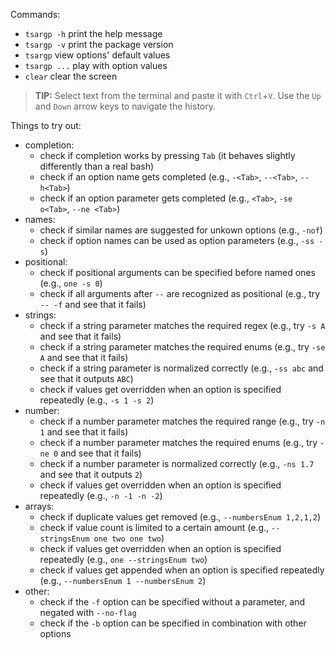 

<Demo />

Commands:

- `tsargp -h` print the help message
- `tsargp -v` print the package version
- `tsargp` view options' default values
- `tsargp ...` play with option values
- `clear` clear the screen

> **TIP:**
> Select text from the terminal and paste it with `Ctrl`+`V`.
> Use the `Up` and `Down` arrow keys to navigate the history.

Things to try out:

- completion:
  - check if completion works by pressing `Tab` (it behaves slightly differently than a real bash)
  - check if an option name gets completed (e.g., `-<Tab>`, `--<Tab>`, `--h<Tab>`)
  - check if an option parameter gets completed (e.g., `<Tab>`, `-se o<Tab>`, `--ne <Tab>`)
- names:
  - check if similar names are suggested for unkown options (e.g., `-nof`)
  - check if option names can be used as option parameters (e.g., `-ss -s`)
- positional:
  - check if positional arguments can be specified before named ones (e.g., `one -s 0`)
  - check if all arguments after `--` are recognized as positional (e.g., try `-- -f` and see that it fails)
- strings:
  - check if a string parameter matches the required regex (e.g., try `-s A` and see that it fails)
  - check if a string parameter matches the required enums (e.g., try `-se A` and see that it fails)
  - check if a string parameter is normalized correctly (e.g., `-ss abc` and see that it outputs `ABC`)
  - check if values get overridden when an option is specified repeatedly (e.g., `-s 1 -s 2`)
- number:
  - check if a number parameter matches the required range (e.g., try `-n 1` and see that it fails)
  - check if a number parameter matches the required enums (e.g., try `-ne 0` and see that it fails)
  - check if a number parameter is normalized correctly (e.g., `-ns 1.7` and see that it outputs `2`)
  - check if values get overridden when an option is specified repeatedly (e.g., `-n -1 -n -2`)
- arrays:
  - check if duplicate values get removed (e.g., `--numbersEnum 1,2,1,2`)
  - check if value count is limited to a certain amount (e.g., `--stringsEnum one two one two`)
  - check if values get overridden when an option is specified repeatedly (e.g., `one --stringsEnum two`)
  - check if values get appended when an option is specified repeatedly (e.g., `--numbersEnum 1 --numbersEnum 2`)
- other:
  - check if the `-f` option can be specified without a parameter, and negated with `--no-flag`
  - check if the `-b` option can be specified in combination with other options
